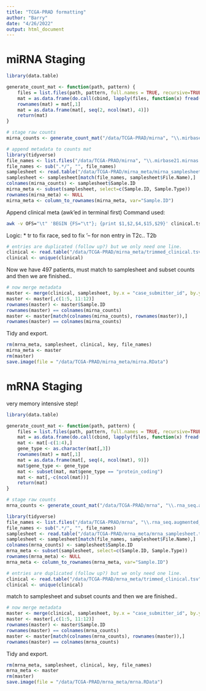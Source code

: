 ```yaml
---
title: "TCGA-PRAD formatting"
author: "Barry"
date: "4/26/2022"
output: html_document
---
```


# miRNA Staging

```R
library(data.table)

generate_count_mat <- function(path, pattern) {
    files = list.files(path, pattern, full.names = TRUE, recursive=TRUE, include.dirs=TRUE)
    mat = as.data.frame(do.call(cbind, lapply(files, function(x) fread(x, stringsAsFactors = FALSE))))
    rownames(mat) = mat[,1]
    mat = as.data.frame(mat[, seq(2, ncol(mat), 4)])
    return(mat)
}

# stage raw counts
mirna_counts <- generate_count_mat("/data/TCGA-PRAD/mirna", "\\.mirbase21.mirnas.quantification.txt$")
```

```R
# append metadata to counts mat
library(tidyverse)
file_names <- list.files("/data/TCGA-PRAD/mirna", "\\.mirbase21.mirnas.quantification.txt$", full.names = FALSE, recursive = TRUE, include.dirs = FALSE)
file_names <- sub(".*/", "", file_names)
samplesheet <- read.table("/data/TCGA-PRAD/mirna_meta/mirna_samplesheet.tsv", header=T, sep="\t")
samplesheet <- samplesheet[match(file_names, samplesheet$File.Name),]
colnames(mirna_counts) <- samplesheet$Sample.ID
mirna_meta <- subset(samplesheet, select=c(Sample.ID, Sample.Type))
rownames(mirna_meta) <- NULL
mirna_meta <- column_to_rownames(mirna_meta, var="Sample.ID")
```


Append clinical meta (awk'ed in terminal first) 
Command used:
```bash
awk -v OFS="\t" 'BEGIN {FS="\t"}; {print $1,$2,$4,$15,$29}' clinical.tsv | tr ' ' '_' | sed "s/'--/NA/" > trimmed_clinical.tsv
```
Logic:
* tr to fix race, sed to fix '-- for non entry in T2c.. T2b

```R
# entries are duplicated (follow up?) but we only need one line. 
clinical <- read.table("/data/TCGA-PRAD/mirna_meta/trimmed_clinical.tsv", header=T)
clinical <- unique(clinical)
```

Now we have 497 patients, must match to samplesheet and subset counts and then we are finished..

```R
# now merge metadata
master <- merge(clinical, samplesheet, by.x = "case_submitter_id", by.y = "Case.ID")
master <- master[,c(1:5, 11:12)]
rownames(master) <- master$Sample.ID
rownames(master) == colnames(mirna_counts)
master <- master[match(colnames(mirna_counts), rownames(master)),]
rownames(master) == colnames(mirna_counts)
```

Tidy and export.

```R
rm(mrna_meta, samplesheet, clinical, key, file_names)
mirna_meta <- master
rm(master)
save.image(file = "/data/TCGA-PRAD/mirna_meta/mirna.RData")
```


# mRNA Staging

very memory intensive step!

```R
library(data.table)

generate_count_mat <- function(path, pattern) {
    files = list.files(path, pattern, full.names = TRUE, recursive=TRUE, include.dirs=TRUE)
    mat = as.data.frame(do.call(cbind, lapply(files, function(x) fread(x, stringsAsFactors = FALSE))))
    mat <- mat[-c(1:4),]
    gene_type <- as.character(mat[,3])
    rownames(mat) = mat[,1]
    mat = as.data.frame(mat[, seq(4, ncol(mat), 9)])
    mat$gene_type <- gene_type
    mat <- subset(mat, mat$gene_type == "protein_coding")
    mat <- mat[,-c(ncol(mat))]
    return(mat)
}

# stage raw counts
mrna_counts <- generate_count_mat("/data/TCGA-PRAD/mrna", "\\.rna_seq.augmented_star_gene_counts.tsv$")
```

```R
library(tidyverse)
file_names <- list.files("/data/TCGA-PRAD/mrna", "\\.rna_seq.augmented_star_gene_counts.tsv$", full.names = FALSE, recursive = TRUE, include.dirs = FALSE)
file_names <- sub(".*/", "", file_names)
samplesheet <- read.table("/data/TCGA-PRAD/mrna_meta/mrna_samplesheet.tsv", header=T, sep="\t")
samplesheet <- samplesheet[match(file_names, samplesheet$File.Name),]
colnames(mrna_counts) <- samplesheet$Sample.ID
mrna_meta <- subset(samplesheet, select=c(Sample.ID, Sample.Type))
rownames(mrna_meta) <- NULL
mrna_meta <- column_to_rownames(mrna_meta, var="Sample.ID")
```

```R
# entries are duplicated (follow up?) but we only need one line. 
clinical <- read.table("/data/TCGA-PRAD/mrna_meta/trimmed_clinical.tsv", header=T)
clinical <- unique(clinical)
```

match to samplesheet and subset counts and then we are finished..

```R
# now merge metadata
master <- merge(clinical, samplesheet, by.x = "case_submitter_id", by.y = "Case.ID")
master <- master[,c(1:5, 11:12)]
rownames(master) <- master$Sample.ID
rownames(master) == colnames(mrna_counts)
master <- master[match(colnames(mrna_counts), rownames(master)),]
rownames(master) == colnames(mrna_counts)
```

Tidy and export.

```R
rm(mrna_meta, samplesheet, clinical, key, file_names)
mrna_meta <- master
rm(master)
save.image(file = "/data/TCGA-PRAD/mrna_meta/mrna.RData")
```
